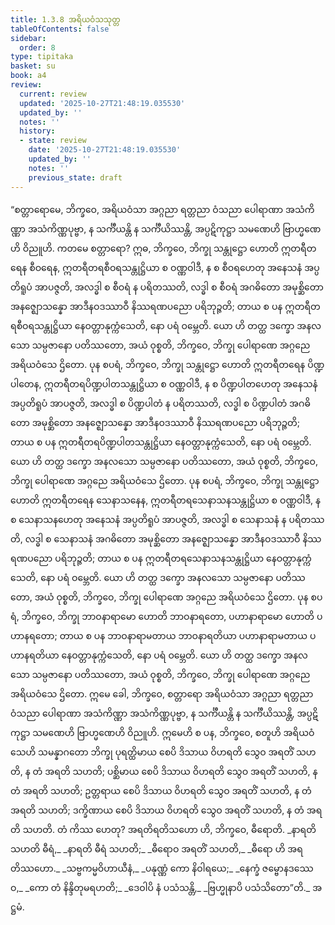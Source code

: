 ```yaml
---
title: 1.3.8 အရိယဝံသသုတ္တ
tableOfContents: false
sidebar:
  order: 8
type: tipitaka
basket: su
book: a4
review:
  current: review
  updated: '2025-10-27T21:48:19.035530'
  updated_by: ''
  notes: ''
  history:
  - state: review
    date: '2025-10-27T21:48:19.035530'
    updated_by: ''
    notes: ''
    previous_state: draft
---
```



<ReviewStatus review={frontmatter.review} showDetails={true} />

<HypothesisAnnotation frontmatter={frontmatter} />

<DynamicBreadcrumb />

<Division number="28" book="a4" e="ch" v="15" p="336">

<Paragraph number="188" book="a4">
“စတ္တာရောမေ, ဘိက္ခဝေ, အရိယဝံသာ အဂ္ဂညာ ရတ္တညာ ဝံသညာ ပေါရာဏာ အသံကိဏ္ဏာ အသံကိဏ္ဏပုဗ္ဗာ, န သင်္ကီယန္တိ န သင်္ကီယိဿန္တိ, အပ္ပဋိကုဋ္ဌာ သမဏေဟိ ဗြာဟ္မဏေဟိ ဝိညူဟိ. ကတမေ စတ္တာရော? ဣဓ, ဘိက္ခဝေ, ဘိက္ခု သန္တုဋ္ဌော ဟောတိ ဣတရီတရေန စီဝရေန, ဣတရီတရစီဝရသန္တုဋ္ဌိယာ စ ဝဏ္ဏဝါဒီ, န စ စီဝရဟေတု အနေသနံ အပ္ပတိရူပံ အာပဇ္ဇတိ, အလဒ္ဓါ စ စီဝရံ န ပရိတဿတိ, လဒ္ဓါ စ စီဝရံ အဂဓိတော အမုစ္ဆိတော အနဇ္ဈောသန္နော အာဒီနဝဒဿာဝီ နိဿရဏပညော ပရိဘုဉ္ဇတိ; တာယ စ ပန ဣတရီတရစီဝရသန္တုဋ္ဌိယာ နေဝတ္တာနုက္ကံသေတိ, နော ပရံ ဝမ္ဘေတိ. ယော ဟိ တတ္ထ ဒက္ခော အနလသော သမ္ပဇာနော ပတိဿတော, အယံ ဝုစ္စတိ, ဘိက္ခဝေ, ဘိက္ခု ပေါရာဏေ အဂ္ဂညေ အရိယဝံသေ ဌိတော.
</Paragraph>

<Paragraph number="189" book="a4">
ပုန စပရံ, ဘိက္ခဝေ, ဘိက္ခု သန္တုဋ္ဌော ဟောတိ ဣတရီတရေန ပိဏ္ဍပါတေန, ဣတရီတရပိဏ္ဍပါတသန္တုဋ္ဌိယာ စ ဝဏ္ဏဝါဒီ, န စ ပိဏ္ဍပါတဟေတု အနေသနံ အပ္ပတိရူပံ အာပဇ္ဇတိ, အလဒ္ဓါ စ ပိဏ္ဍပါတံ န ပရိတဿတိ, လဒ္ဓါ စ ပိဏ္ဍပါတံ အဂဓိတော အမုစ္ဆိတော အနဇ္ဈောသန္နော အာဒီနဝဒဿာဝီ နိဿရဏပညော ပရိဘုဉ္ဇတိ; တာယ စ ပန ဣတရီတရပိဏ္ဍပါတသန္တုဋ္ဌိယာ နေဝတ္တာနုက္ကံသေတိ, နော ပရံ ဝမ္ဘေတိ. ယော ဟိ တတ္ထ ဒက္ခော အနလသော သမ္ပဇာနော ပတိဿတော, အယံ ဝုစ္စတိ, ဘိက္ခဝေ, ဘိက္ခု ပေါရာဏေ အဂ္ဂညေ အရိယဝံသေ ဌိတော.
</Paragraph>

<Paragraph number="190" book="a4">
ပုန စပရံ, ဘိက္ခဝေ, ဘိက္ခု သန္တုဋ္ဌော ဟောတိ ဣတရီတရေန သေနာသနေန, ဣတရီတရသေနာသနသန္တုဋ္ဌိယာ စ ဝဏ္ဏဝါဒီ, န စ သေနာသနဟေတု အနေသနံ အပ္ပတိရူပံ အာပဇ္ဇတိ, အလဒ္ဓါ စ သေနာသနံ န ပရိတဿတိ, လဒ္ဓါ စ သေနာသနံ အဂဓိတော အမုစ္ဆိတော အနဇ္ဈောသန္နော အာဒီနဝဒဿာဝီ နိဿရဏပညော ပရိဘုဉ္ဇတိ; တာယ စ ပန ဣတရီတရသေနာသနသန္တုဋ္ဌိယာ နေဝတ္တာနုက္ကံသေတိ, နော ပရံ ဝမ္ဘေတိ. ယော ဟိ တတ္ထ ဒက္ခော အနလသော သမ္ပဇာနော ပတိဿတော, အယံ ဝုစ္စတိ, ဘိက္ခဝေ, ဘိက္ခု ပေါရာဏေ အဂ္ဂညေ အရိယဝံသေ ဌိတော.
</Paragraph>

<Paragraph number="191" book="a4">
ပုန စပရံ, ဘိက္ခဝေ, ဘိက္ခု ဘာဝနာရာမော ဟောတိ ဘာဝနာရတော, ပဟာနာရာမော ဟောတိ ပဟာနရတော; တာယ စ ပန ဘာဝနာရာမတာယ ဘာဝနာရတိယာ ပဟာနာရာမတာယ ပဟာနရတိယာ နေဝတ္တာနုက္ကံသေတိ, နော ပရံ ဝမ္ဘေတိ. ယော ဟိ တတ္ထ ဒက္ခော အနလသော သမ္ပဇာနော ပတိဿတော, အယံ ဝုစ္စတိ, ဘိက္ခဝေ, ဘိက္ခု ပေါရာဏေ အဂ္ဂညေ အရိယဝံသေ ဌိတော. ဣမေ ခေါ, ဘိက္ခဝေ, စတ္တာရော အရိယဝံသာ အဂ္ဂညာ ရတ္တညာ ဝံသညာ ပေါရာဏာ အသံကိဏ္ဏာ အသံကိဏ္ဏပုဗ္ဗာ, န သင်္ကီယန္တိ န သင်္ကီယိဿန္တိ, အပ္ပဋိကုဋ္ဌာ သမဏေဟိ ဗြာဟ္မဏေဟိ ဝိညူဟိ.
</Paragraph>

<Paragraph number="192" book="a4">
ဣမေဟိ စ ပန, ဘိက္ခဝေ, စတူဟိ အရိယဝံသေဟိ သမန္နာဂတော ဘိက္ခု ပုရတ္ထိမာယ စေပိ ဒိသာယ ဝိဟရတိ သွေဝ အရတိံ သဟတိ, န တံ အရတိ သဟတိ; ပစ္ဆိမာယ စေပိ ဒိသာယ ဝိဟရတိ သွေဝ အရတိံ သဟတိ, န တံ အရတိ သဟတိ; ဥတ္တရာယ စေပိ ဒိသာယ ဝိဟရတိ သွေဝ အရတိံ သဟတိ, န တံ အရတိ သဟတိ; ဒက္ခိဏာယ စေပိ ဒိသာယ ဝိဟရတိ သွေဝ အရတိံ သဟတိ, န တံ အရတိ သဟတိ. တံ ကိဿ ဟေတု? အရတိရတိသဟော ဟိ, ဘိက္ခဝေ, ဓီရောတိ.
</Paragraph>

<Paragraph number="193" type="verses" book="a4">
_နာရတိ သဟတိ ဓီရံ,_  
_နာရတိ ဓီရံ သဟတိ;_  
_ဓီရောဝ အရတိံ သဟတိ,_  
_ဓီရော ဟိ အရတိဿဟော._  

</Paragraph>

<Paragraph number="194" type="verses" book="a4">
_သဗ္ဗကမ္မဝိဟာယီနံ,_  
_ပနုဏ္ဏံ ကော နိဝါရယေ;_  
_နေက္ခံ ဇမ္ဗောနဒဿေဝ,_  
_ကော တံ နိန္ဒိတုမရဟတိ;_  
_ဒေဝါပိ နံ ပသံသန္တိ,_  
_ဗြဟ္မုနာပိ ပသံသိတော”တိ._  


</Paragraph>
</Division>

<Paragraph number="195" type="center" book="a4">
အဋ္ဌမံ.
</Paragraph>